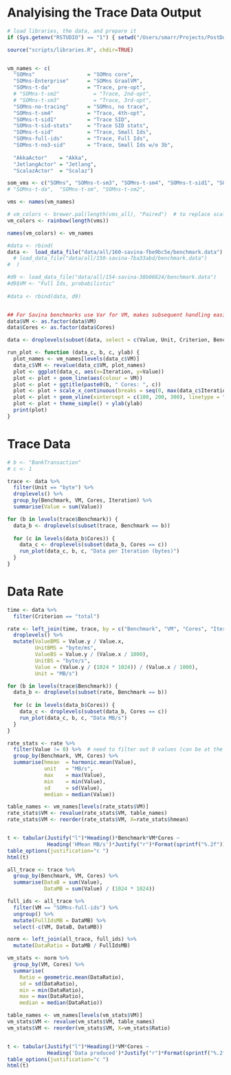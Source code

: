 # Analyising the Trace Data Output

```r
# load libraries, the data, and prepare it
if (Sys.getenv("RSTUDIO") == "1") { setwd("/Users/smarr/Projects/PostDoc/FASTXX/are-we-fast-yet/report") }

source("scripts/libraries.R", chdir=TRUE)


vm_names <- c(
  "SOMns"                 = "SOMns core",
  "SOMns-Enterprise"      = "SOMns GraalVM",
  "SOMns-t-da"            = "Trace, pre-opt",
  # "SOMns-t-sm2"           = "Trace, 2nd-opt",
  # "SOMns-t-sm3"           = "Trace, 3rd-opt",
  "SOMns-no-tracing"      = "SOMns, no trace",
  "SOMns-t-sm4"           = "Trace, 4th-opt",
  "SOMns-t-sid1"          = "Trace SID",
  "SOMns-t-sid-stats"     = "Trace SID stats",
  "SOMns-t-sid"           = "Trace, Small Ids",
  "SOMns-full-ids"        = "Trace, Full Ids",
  "SOMns-t-no3-sid"       = "Trace, Small Ids w/o 3b",
  
  "AkkaActor"    = "Akka",
  "JetlangActor" = "Jetlang",
  "ScalazActor"  = "Scalaz")

som_vms <- c("SOMns", "SOMns-t-sm3", "SOMns-t-sm4", "SOMns-t-sid1", "SOMns-t-sid-stats")
# "SOMns-t-da",  "SOMns-t-sm", "SOMns-t-sm2",

vms <- names(vm_names)

# vm_colors <- brewer.pal(length(vms_all), "Paired")  # to replace scale_fill_brewer(type = "qual", palette = "Paired")
vm_colors <- rainbow(length(vms))

names(vm_colors) <- vm_names

#data <- rbind(
data <-  load_data_file("data/all/160-savina-fbe9bc5e/benchmark.data")
  # load_data_file("data/all/150-savina-7ba33abd/benchmark.data")
#  )

#d9 <- load_data_file("data/all/154-savina-38b06824/benchmark.data")
#d9$VM <- "Full Ids, probabilistic"
  
#data <- rbind(data, d9)


## For Savina benchmarks use Var for VM, makes subsequent handling easier
data$VM <- as.factor(data$VM)
data$Cores <- as.factor(data$Cores)

data <- droplevels(subset(data, select = c(Value, Unit, Criterion, Benchmark, VM, Cores, Iteration)))

run_plot <- function (data_c, b, c, ylab) {
  plot_names <- vm_names[levels(data_c$VM)]
  data_c$VM <- revalue(data_c$VM, plot_names)
  plot <- ggplot(data_c, aes(x=Iteration, y=Value))
  plot <- plot + geom_line(aes(colour = VM))
  plot <- plot + ggtitle(paste0(b, " Cores: ", c))
  plot <- plot + scale_x_continuous(breaks = seq(0, max(data_c$Iteration), 100))
  plot <- plot + geom_vline(xintercept = c(100, 200, 300), linetype = "longdash", colour = "#cccccc")
  plot <- plot + theme_simple() + ylab(ylab)
  print(plot)
}
```


# Trace Data

```r

# b <- "BankTransaction"
# c <- 1

trace <- data %>%
  filter(Unit == "byte") %>%
  droplevels() %>%
  group_by(Benchmark, VM, Cores, Iteration) %>%
  summarise(Value = sum(Value))

for (b in levels(trace$Benchmark)) {
  data_b <- droplevels(subset(trace, Benchmark == b))
  
  for (c in levels(data_b$Cores)) {
    data_c <- droplevels(subset(data_b, Cores == c))
    run_plot(data_c, b, c, "Data per Iteration (bytes)")
  }
}
```

# Data Rate

```r

time <- data %>%
  filter(Criterion == "total")

rate <- left_join(time, trace, by = c("Benchmark", "VM", "Cores", "Iteration")) %>%
  droplevels() %>%
  mutate(ValueBMS = Value.y / Value.x,
         UnitBMS = "byte/ms",
         ValueBS = Value.y / (Value.x / 1000),
         UnitBS = "byte/s",
         Value = (Value.y / (1024 * 1024)) / (Value.x / 1000),
         Unit = "MB/s")

for (b in levels(trace$Benchmark)) {
  data_b <- droplevels(subset(rate, Benchmark == b))
  
  for (c in levels(data_b$Cores)) {
    data_c <- droplevels(subset(data_b, Cores == c))
    run_plot(data_c, b, c, "Data MB/s")
  }
}
```

```r
rate_stats <- rate %>%
  filter(Value != 0) %>%  # need to filter out 0 values (can be at the beginning, otherwise hmean is 0)
  group_by(Benchmark, VM, Cores) %>%
  summarise(hmean  = harmonic.mean(Value),
            unit   = "MB/s",
            max    = max(Value),
            min    = min(Value),
            sd     = sd(Value),
            median = median(Value))

table_names <- vm_names[levels(rate_stats$VM)]
rate_stats$VM <- revalue(rate_stats$VM, table_names)
rate_stats$VM <- reorder(rate_stats$VM, X=rate_stats$hmean)


t <- tabular(Justify("l")*Heading()*Benchmark*VM*Cores ~
             Heading('HMean MB/s')*Justify("r")*Format(sprintf("%.2f"))*((hmean + sd + min + max + median)*Heading()*identity), data=rate_stats)
table_options(justification="c ")
html(t)
```


```r
all_trace <- trace %>%
  group_by(Benchmark, VM, Cores) %>%
  summarise(DataB = sum(Value),
            DataMB = sum(Value) / (1024 * 1024))

full_ids <- all_trace %>%
  filter(VM == "SOMns-full-ids") %>%
  ungroup() %>%
  mutate(FullIdsMB = DataMB) %>%
  select(-c(VM, DataB, DataMB))

norm <- left_join(all_trace, full_ids) %>%
  mutate(DataRatio = DataMB / FullIdsMB)

vm_stats <- norm %>%
  group_by(VM, Cores) %>%
  summarise(
    Ratio = geometric.mean(DataRatio),
    sd = sd(DataRatio),
    min = min(DataRatio),
    max = max(DataRatio),
    median = median(DataRatio))

table_names <- vm_names[levels(vm_stats$VM)]
vm_stats$VM <- revalue(vm_stats$VM, table_names)
vm_stats$VM <- reorder(vm_stats$VM, X=vm_stats$Ratio)


t <- tabular(Justify("l")*Heading()*VM*Cores ~
             Heading('Data produced')*Justify("r")*Format(sprintf("%.2f"))*((Ratio + sd + min + max + median)*Heading()*identity), data=vm_stats)
table_options(justification="c ")
html(t)
```